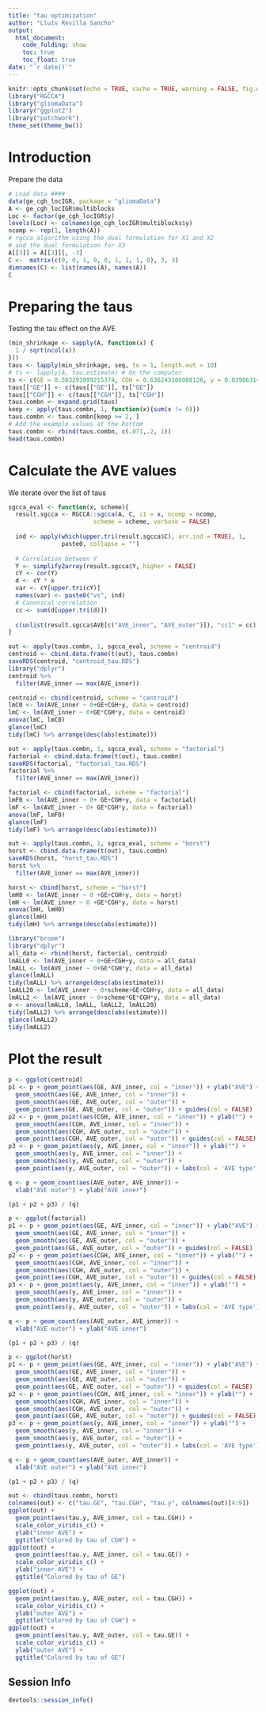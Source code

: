 ```yaml
---
title: "tau optimization"
author: "Lluís Revilla Sancho"
output:
  html_document:
    code_folding: show
    toc: true
    toc_float: true
date: "`r date()`"
---
```


```r
knitr::opts_chunk$set(echo = TRUE, cache = TRUE, warning = FALSE, fig.width = 120, fig.height = 50, collapse = TRUE)
library("RGCCA")
library("gliomaData")
library("ggplot2")
library("patchwork")
theme_set(theme_bw())
```

# Introduction

Prepare the data

```r
# Load data ####
data(ge_cgh_locIGR, package = "gliomaData")
A <- ge_cgh_locIGR$multiblocks
Loc <- factor(ge_cgh_locIGR$y)
levels(Loc) <- colnames(ge_cgh_locIGR$multiblocks$y)
ncomp <- rep(1, length(A))
# rgcca algorithm using the dual formulation for X1 and X2 
# and the dual formulation for X3
A[[3]] = A[[3]][, -3]
C <-  matrix(c(0, 0, 1, 0, 0, 1, 1, 1, 0), 3, 3)
dimnames(C) <- list(names(A), names(A))
C
```

# Preparing the taus

Testing the tau effect on the AVE

```r
(min_shrinkage <- sapply(A, function(x) {
  1 / sqrt(ncol(x))
}))
taus <- lapply(min_shrinkage, seq, to = 1, length.out = 10)
# ts <- lapply(A, tau.estimate) # On the computer
ts <- c(GE = 0.503293099215374, CGH = 0.636243186088126, y = 0.0398631441261977)
taus[["GE"]] <- c(taus[["GE"]], ts["GE"])
taus[["CGH"]] <- c(taus[["CGH"]], ts["CGH"])
taus.combn <- expand.grid(taus)
keep <- apply(taus.combn, 1, function(x){sum(x != 0)})
taus.combn <- taus.combn[keep >= 2, ]
# Add the example values at the bottom
taus.combn <- rbind(taus.combn, c(.071,.2, 1))
head(taus.combn)
```

# Calculate the AVE values

We iterate over the list of taus
```r
sgcca_eval <- function(x, scheme){
  result.sgcca <- RGCCA::sgcca(A, C, c1 = x, ncomp = ncomp, 
                        scheme = scheme, verbose = FALSE)
  
  ind <- apply(which(upper.tri(result.sgcca$C), arr.ind = TRUE), 1, 
               paste0, collapse = "")
  
  # Correlation between Y
  Y <- simplify2array(result.sgcca$Y, higher = FALSE)
  cY <- cor(Y)
  d <- cY * x
  var <- cY[upper.tri(cY)]
  names(var) <- paste0("vs", ind)
  # Canonical correlation
  cc <- sum(d[upper.tri(d)])
  
  c(unlist(result.sgcca$AVE[c("AVE_inner", "AVE_outer")]), "cc1" = cc)
}
```

```r
out <- apply(taus.combn, 1, sgcca_eval, scheme = "centroid")
centroid <- cbind.data.frame(t(out), taus.combn)
saveRDS(centroid, "centroid_tau.RDS")
library("dplyr")
centroid %>% 
  filter(AVE_inner == max(AVE_inner))
```

```r
centroid <- cbind(centroid, scheme = "centroid")
lmC0 <- lm(AVE_inner ~ 0+GE+CGH+y, data = centroid)
lmC <- lm(AVE_inner ~ 0+GE*CGH*y, data = centroid)
anova(lmC, lmC0)
glance(lmC)
tidy(lmC) %>% arrange(desc(abs(estimate)))
```

```r
out <- apply(taus.combn, 1, sgcca_eval, scheme = "factorial")
factorial <- cbind.data.frame(t(out), taus.combn)
saveRDS(factorial, "factorial_tau.RDS")
factorial %>% 
  filter(AVE_inner == max(AVE_inner))
```


```r
factorial <- cbind(factorial, scheme = "factorial")
lmF0 <- lm(AVE_inner ~ 0+ GE+CGH+y, data = factorial)
lmF <- lm(AVE_inner ~ 0+ GE*CGH*y, data = factorial)
anova(lmF, lmF0)
glance(lmF)
tidy(lmF) %>% arrange(desc(abs(estimate)))
```

```r
out <- apply(taus.combn, 1, sgcca_eval, scheme = "horst")
horst <- cbind.data.frame(t(out), taus.combn)
saveRDS(horst, "horst_tau.RDS")
horst %>% 
  filter(AVE_inner == max(AVE_inner))
```

```r
horst <- cbind(horst, scheme = "horst")
lmH0 <- lm(AVE_inner ~ 0 +GE+CGH+y, data = horst)
lmH <- lm(AVE_inner ~ 0 +GE*CGH*y, data = horst)
anova(lmH, lmH0)
glance(lmH)
tidy(lmH) %>% arrange(desc(abs(estimate)))
```


```r
library("broom")
library("dplyr")
all_data <- rbind(horst, factorial, centroid)
lmALL0 <- lm(AVE_inner ~ 0+GE+CGH+y, data = all_data)
lmALL <- lm(AVE_inner ~ 0+GE*CGH*y, data = all_data)
glance(lmALL)
tidy(lmALL) %>% arrange(desc(abs(estimate)))
lmALL20 <- lm(AVE_inner ~ 0+scheme+GE+CGH+y, data = all_data)
lmALL2 <- lm(AVE_inner ~ 0+scheme*GE*CGH*y, data = all_data)
o <- anova(lmALL0, lmALL, lmALL2, lmALL20)
tidy(lmALL2) %>% arrange(desc(abs(estimate)))
glance(lmALL2)
tidy(lmALL2)
```

# Plot the result

```r
p <- ggplot(centroid)
p1 <- p + geom_point(aes(GE, AVE_inner, col = "inner")) + ylab("AVE") +
  geom_smooth(aes(GE, AVE_inner, col = "inner")) +
  geom_smooth(aes(GE, AVE_outer, col = "outer")) +
  geom_point(aes(GE, AVE_outer, col = "outer")) + guides(col = FALSE)
p2 <- p + geom_point(aes(CGH, AVE_inner, col = "inner")) + ylab("") +
  geom_smooth(aes(CGH, AVE_inner, col = "inner")) +
  geom_smooth(aes(CGH, AVE_outer, col = "outer")) +
  geom_point(aes(CGH, AVE_outer, col = "outer")) + guides(col = FALSE)
p3 <- p + geom_point(aes(y, AVE_inner, col = "inner")) + ylab("") +
  geom_smooth(aes(y, AVE_inner, col = "inner")) +
  geom_smooth(aes(y, AVE_outer, col = "outer")) +
  geom_point(aes(y, AVE_outer, col = "outer")) + labs(col = 'AVE type') 

q <- p + geom_count(aes(AVE_outer, AVE_inner)) + 
  xlab("AVE outer") + ylab("AVE inner")

(p1 + p2 + p3) / (q)
```

```r
p <- ggplot(factorial)
p1 <- p + geom_point(aes(GE, AVE_inner, col = "inner")) + ylab("AVE") +
  geom_smooth(aes(GE, AVE_inner, col = "inner")) +
  geom_smooth(aes(GE, AVE_outer, col = "outer")) +
  geom_point(aes(GE, AVE_outer, col = "outer")) + guides(col = FALSE)
p2 <- p + geom_point(aes(CGH, AVE_inner, col = "inner")) + ylab("") +
  geom_smooth(aes(CGH, AVE_inner, col = "inner")) +
  geom_smooth(aes(CGH, AVE_outer, col = "outer")) +
  geom_point(aes(CGH, AVE_outer, col = "outer")) + guides(col = FALSE)
p3 <- p + geom_point(aes(y, AVE_inner, col = "inner")) + ylab("") +
  geom_smooth(aes(y, AVE_inner, col = "inner")) +
  geom_smooth(aes(y, AVE_outer, col = "outer")) +
  geom_point(aes(y, AVE_outer, col = "outer")) + labs(col = 'AVE type') 

q <- p + geom_count(aes(AVE_outer, AVE_inner)) + 
  xlab("AVE outer") + ylab("AVE inner")

(p1 + p2 + p3) / (q)
```

```r
p <- ggplot(horst)
p1 <- p + geom_point(aes(GE, AVE_inner, col = "inner")) + ylab("AVE") +
  geom_smooth(aes(GE, AVE_inner, col = "inner")) +
  geom_smooth(aes(GE, AVE_outer, col = "outer")) +
  geom_point(aes(GE, AVE_outer, col = "outer")) + guides(col = FALSE)
p2 <- p + geom_point(aes(CGH, AVE_inner, col = "inner")) + ylab("") +
  geom_smooth(aes(CGH, AVE_inner, col = "inner")) +
  geom_smooth(aes(CGH, AVE_outer, col = "outer")) +
  geom_point(aes(CGH, AVE_outer, col = "outer")) + guides(col = FALSE)
p3 <- p + geom_point(aes(y, AVE_inner, col = "inner")) + ylab("") +
  geom_smooth(aes(y, AVE_inner, col = "inner")) +
  geom_smooth(aes(y, AVE_outer, col = "outer")) +
  geom_point(aes(y, AVE_outer, col = "outer")) + labs(col = 'AVE type') 

q <- p + geom_count(aes(AVE_outer, AVE_inner)) + 
  xlab("AVE outer") + ylab("AVE inner")

(p1 + p2 + p3) / (q)
```


```r
out <- cbind(taus.combn, horst)
colnames(out) <- c("tau.GE", "tau.CGH", "tau.y", colnames(out)[4:9])
ggplot(out) + 
  geom_point(aes(tau.y, AVE_inner, col = tau.CGH)) + 
  scale_color_viridis_c() + 
  ylab("inner AVE") + 
  ggtitle("Colored by tau of CGH") + 
ggplot(out) + 
  geom_point(aes(tau.y, AVE_inner, col = tau.GE)) + 
  scale_color_viridis_c() + 
  ylab("inner AVE") + 
  ggtitle("Colored by tau of GE")

ggplot(out) + 
  geom_point(aes(tau.y, AVE_outer, col = tau.CGH)) + 
  scale_color_viridis_c() + 
  ylab("outer AVE") + 
  ggtitle("Colored by tau of CGH") + 
ggplot(out) + 
  geom_point(aes(tau.y, AVE_outer, col = tau.GE)) + 
  scale_color_viridis_c() + 
  ylab("outer AVE") + 
  ggtitle("Colored by tau of GE")

```

## Session Info {-}

```r
devtools::session_info()
```

